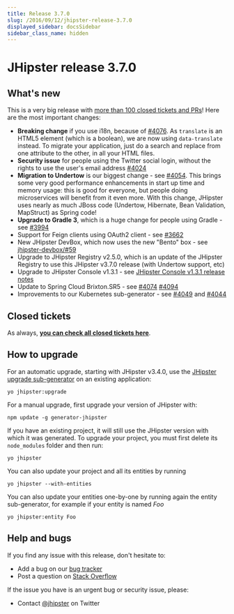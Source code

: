 ```yaml
---
title: Release 3.7.0
slug: /2016/09/12/jhipster-release-3.7.0
displayed_sidebar: docsSidebar
sidebar_class_name: hidden
---
```


JHipster release 3.7.0
==================

What's new
----------

This is a very big release with [more than 100 closed tickets and PRs](https://github.com/jhipster/generator-jhipster/issues?q=milestone%3A3.7.0+is%3Aclosed)! Here are the most important changes:

- **Breaking change** if you use i18n, because of [#4076](https://github.com/jhipster/generator-jhipster/pull/4076). As `translate` is an HTML5 element (which is a boolean), we are now using `data-translate` instead. To migrate your application, just do a search and replace from one attribute to the other, in all your HTML files.
- **Security issue** for people using the Twitter social login, without the rights to use the user's email address [#4024](https://github.com/jhipster/generator-jhipster/issues/4024)
- **Migration to Undertow** is our biggest change - see [#4054](https://github.com/jhipster/generator-jhipster/issues/4054). This brings some very good performance enhancements in start up time and memory usage: this is good for everyone, but people doing microservices will benefit from it even more. With this change, JHipster uses nearly as much JBoss code (Undertow, Hibernate, Bean Validation, MapStruct) as Spring code!
- **Upgrade to Gradle 3**, which is a huge change for people using Gradle - see [#3994](https://github.com/jhipster/generator-jhipster/issues/3994)
- Support for Feign clients using OAuth2 client - see [#3662](https://github.com/jhipster/generator-jhipster/pull/3662)
- New JHipster DevBox, which now uses the new "Bento" box - see [jhipster-devbox/#59](https://github.com/jhipster/jhipster-devbox/pull/59)
- Upgrade to JHipster Registry v2.5.0, which is an update of the JHipster Registry to use this JHipster v3.7.0 release (with Undertow support, etc)
- Upgrade to JHipster Console v1.3.1 - see [JHipster Console v1.3.1 release notes](https://github.com/jhipster/jhipster-console/releases/tag/v1.3.1)
- Update to Spring Cloud Brixton.SR5 - see [#4074](https://github.com/jhipster/generator-jhipster/pull/4074) [#4094](https://github.com/jhipster/generator-jhipster/pull/4094)
- Improvements to our Kubernetes sub-generator - see [#4049](https://github.com/jhipster/generator-jhipster/pull/4049) and [#4044](https://github.com/jhipster/generator-jhipster/pull/4044)

Closed tickets
------------
As always, __[you can check all closed tickets here](https://github.com/jhipster/generator-jhipster/issues?q=milestone%3A3.7.0+is%3Aclosed)__.

How to upgrade
------------

For an automatic upgrade, starting with JHipster v3.4.0, use the [JHipster upgrade sub-generator](/upgrading-an-application/) on an existing application:

```
yo jhipster:upgrade
```

For a manual upgrade, first upgrade your version of JHipster with:

```
npm update -g generator-jhipster
```

If you have an existing project, it will still use the JHipster version with which it was generated.
To upgrade your project, you must first delete its `node_modules` folder and then run:

```
yo jhipster
```

You can also update your project and all its entities by running

```
yo jhipster --with-entities
```

You can also update your entities one-by-one by running again the entity sub-generator, for example if your entity is named _Foo_

```
yo jhipster:entity Foo
```

Help and bugs
--------------

If you find any issue with this release, don't hesitate to:

- Add a bug on our [bug tracker](https://github.com/jhipster/generator-jhipster/issues?state=open)
- Post a question on [Stack Overflow](http://stackoverflow.com/tags/jhipster/info)

If the issue you have is an urgent bug or security issue, please:

- Contact [@jhipster](https://twitter.com/jhipster) on Twitter
